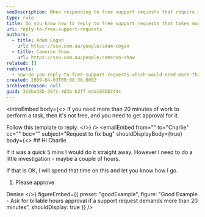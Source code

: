```yaml
---
seoDescription: When responding to free support requests that require more than 20 minutes of work, it's essential to seek approval for billable hours.
type: rule
title: Do you know how to reply to free support requests that takes more than 20 minutes?
uri: reply-to-free-support-requests
authors:
  - title: Adam Cogan
    url: https://ssw.com.au/people/adam-cogan
  - title: Cameron Shaw
    url: https://ssw.com.au/people/cameron-shaw
related: []
redirects:
  - how-do-you-reply-to-free-support-requests-which-would-need-more-than-20-minutes-work
created: 2009-04-03T09:08:36.000Z
archivedreason: null
guid: 3c8ba38b-30fc-4d3b-b3ff-eda169bb744c
---
```


<introEmbed
  body={<>
If you need more than 20 minutes of work to perform a task, then it's not free, and you need to get approval for it.

Follow this template to reply:
  </>}
/>
<emailEmbed
  from=""
  to="Charlie"
  cc=""
  bcc=""
  subject="Request to fix bug"
  shouldDisplayBody={true}
  body={<>
    ## Hi Charlie

If it was a quick 5 mins I would do it straight away. However I need to do a little investigation - maybe a couple of hours.

If that is OK, I will spend that time on this and let you know how I go.

1. Please approve

Denise
  </>}
  figureEmbed={{
    preset: "goodExample",
    figure: "Good Example - Ask for billable hours approval if a support request demands more than 20 minutes",
    shouldDisplay: true
  }}
/>